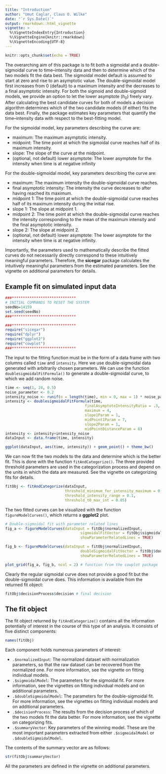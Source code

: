 ```yaml
---
title: "Introduction"
author: "Umut Caglar, Claus O. Wilke"
date: "`r Sys.Date()`"
output: rmarkdown::html_vignette
vignette: >
  %\VignetteIndexEntry{Introduction}
  %\VignetteEngine{knitr::rmarkdown}
  %\VignetteEncoding{UTF-8}
---
```

  
```r
knitr::opts_chunk$set(echo = TRUE)
```

The overarching aim of this package is to fit both a sigmoidal and a double-sigmoidal curve to time--intensity data and then to determine which of the two models fit the data best.
The sigmoidal model default is assumed to start at zero and rise to an asymptotic value.
The double-sigmoidal model first increases from 0 (default) to a maximum intensity and the decreases to a final asymptotic intensity.
For both the sigmoid and double-sigmoid models, we provide an option to let the lower asymptote ($h_0$) freely vary.
After calculating the best candidate curves for both of models a decision algorithm determines which of the two candidate models (if either) fits the data best.
Finally, the package estimates key parameters that quantify the time--intensity data with respect to the best-fitting model. 

For the sigmoidal model, key parameters describing the curve are: 

* maximum: The maximum asymptotic intensity.
* midpoint: The time point at which the sigmoidal curve reaches half of its maximum intensity.
* slope: The slope of the curve at the midpoint.
* (optional, not default) lower asymptote: The lower asymptote for the intensity when time is at negative infinity

For the double-sigmoidal model, key parameters describing the curve are:

* maximum: The maximum intensity the double-sigmoidal curve reaches.
* final asymptotic intensity: The intensity the curve decreases to after having reached its maximum.
* midpoint 1: The time point at which the double-sigmoidal curve reaches half of its maximum intensity during the initial rise.
* slope 1: The slope at midpoint 1.
* midpoint 2: The time point at which the double-sigmoidal curve reaches the intensity corresponding to the mean of the maximum intensity and the final asymptotic intensity.
* slope 2: The slope at midpoint 2.
* (optional, not default) lower asymptote: The lower asymptote for the intensity when time is at negative infinity.

Importantly, the parameters used to mathematically describe the fitted curves do not necessarily directly correspond to these intuitively meaningful parameters. Therefore, the **sicegar** package calculates the intuitively meaningful parameters from the estimated parameters. See the vignette on additional parameters for details.


##  Example fit on simulated input data
```r

###*****************************
# INITIAL COMMANDS TO RESET THE SYSTEM
seedNo=14159
set.seed(seedNo)
###*****************************

###*****************************
require("sicegar")
require("dplyr")
require("ggplot2")
require("cowplot")
###*****************************
```


The input to the fitting function must be in the form of a data frame with two columns called `time` and `intensity`. 
Here we use double-sigmoidal data generated with arbitrarily chosen parameters.
We can use the function `doublesigmoidalFitFormula()` to generate a double-sigmoidal curve, to which we add random noise. 

```r
time <- seq(1, 24, 0.5)
noise_parameter <- 0.2
intensity_noise <- runif(n = length(time), min = 0, max = 1) * noise_parameter
intensity <- doublesigmoidalFitFormula(time,
                                    finalAsymptoteIntensityRatio = .3,
                                    maximum = 4,
                                    slope1Param = 1,
                                    midPoint1Param = 7,
                                    slope2Param = 1,
                                    midPointDistanceParam = 8)
intensity <- intensity+intensity_noise
dataInput <- data.frame(time, intensity)

ggplot(dataInput, aes(time, intensity)) + geom_point() + theme_bw()
```

We can now fit the two models to the data and determine which is the better fit.
This is done with the function `fitAndCategorize()`.
The three provided threshold parameters are used in the categorization process and depend on the units in which the data are measured.
See the vignette on categorizing fits for details.

```r
fitObj <- fitAndCategorize(dataInput,
                           threshold_minimum_for_intensity_maximum = 0.3,
                           threshold_intensity_range = 0.1,
                           threshold_t0_max_int = 0.05)
```
The two fitted curves can be visualized with the function `figureModelCurves()`, which returns a **ggplot2** plot.

```r
# Double-sigmoidal fit with parameter related lines
fig_a <- figureModelCurves(dataInput = fitObj$normalizedInput,
                                  sigmoidalFitVector = fitObj$sigmoidalModel,
                                  showParameterRelatedLines = TRUE)

fig_b <- figureModelCurves(dataInput = fitObj$normalizedInput,
                                  doubleSigmoidalFitVector = fitObj$doubleSigmoidalModel,
                                  showParameterRelatedLines = TRUE)

plot_grid(fig_a, fig_b, ncol = 2) # function from the cowplot package
```

Clearly the regular sigmoidal curve does not provide a good fit but the double-sigmoidal curve does. 
This information is available from the returned fit object:

```r
fitObj$decisionProcess$decision # final decision
```

## The fit object

The fit object returned by `fitAndCategorize()` contains all the information potentially of interest in the course of this type of an analysis.
It consists of five distinct components:

```r
names(fitObj)
```

Each component holds numerous parameters of interest:

* `.$normalizedInput`: The normalized dataset with normalization parameters, so that the raw dataset can be recovered from the normalized one. For more information, see the vignette on fitting individual models.
* `.$sigmoidalModel`: The parameters for the sigmoidal fit. For more information, see the vignettes on fitting individual models and on additional parameters.
* `.$doubleSigmoidalModel`: The parameters for the double-sigmoidal fit. For more information, see the vignettes on fitting individual models and on additional parameters.
* `.$decisionProcess`: The results from the decision process of which of the two models fit the data better. For more information, see the vignette on categorizing fits.
* `.$summaryVector`: Key parameters of the winning model. These are the most important parameters extracted from either `.$sigmoidalModel` or `.$doubleSigmoidalModel`.

The contents of the summary vector are as follows:
```r
str(fitObj$summaryVector)
```

All the parameters are defined in the vignette on additional parameters.
